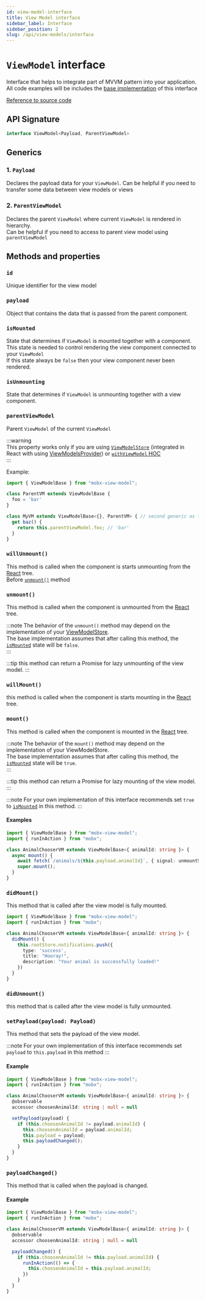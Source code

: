 ```yaml
---
id: view-model-interface
title: View Model interface
sidebar_label: Interface
sidebar_position: 2
slug: /api/view-models/interface
---
```


# `ViewModel` interface  

Interface that helps to integrate part of MVVM pattern into your application.  
All code examples will be includes the [base implementation](/api/view-models/base-implementation) of this interface  

[Reference to source code](/src/view-model/view-model.ts)  

## API Signature  
```ts
interface ViewModel<Payload, ParentViewModel>
```

## Generics  

### 1. `Payload`  
Declares the payload data for your `ViewModel`.
Can be helpful if you need to transfer some data between view models or views   

### 2. `ParentViewModel`   
Declares the parent `ViewModel` where current `ViewModel` is rendered in hierarchy.  
Can be helpful if you need to access to parent view model using `parentViewModel`  

## Methods and properties  

### `id`  
Unique identifier for the view model  

### `payload`  
Object that contains the data that is passed from the parent component.  

### `isMounted`  
State that determines if `ViewModel` is mounted together with a component.  
This state is needed to control rendering the view component connected to your `ViewModel`  
If this state always be `false` then your view component never been rendered.  

### `isUnmounting`  
State that determines if `ViewModel` is unmounting together with a view component.  

### `parentViewModel`   
Parent `ViewModel` of the current `ViewModel`  

:::warning   
This property works only if you are using [`ViewModelStore`](/api/view-model-store/interface) (integrated in React with using [ViewModelsProvider](/react/api/view-models-provider)) or [`withViewModel` HOC](/react/api/with-view-model)  
:::

Example:   
```ts
import { ViewModelBase } from "mobx-view-model";

class ParentVM extends ViewModelBase {
  foo = 'bar'
}

class MyVM extends ViewModelBase<{}, ParentVM> { // second generic as type for parent view model
  get baz() {
    return this.parentViewModel.foo; // 'bar'
  }
}
```

### `willUnmount()`  
This method is called when the component is starts unmounting from the [React](https://react.dev) tree.  
Before [`unmount()`](#unmount) method  

### `unmount()`  
This method is called when the component is unmounted from the [React](https://react.dev) tree.  

:::note The behavior of the `unmount()` method may depend on the implementation of your [ViewModelStore](/api/view-model-store/interface).  
The base implementation assumes that after calling this method, the [`isMounted`](#ismounted) state will be `false`.  
:::

:::tip
this method can return a Promise for lazy unmounting of the view model.
:::

### `willMount()`  
this method is called when the component is starts mounting in the [React](https://react.dev) tree.  

### `mount()`  
This method is called when the component is mounted in the [React](https://react.dev) tree.  

:::note The behavior of the `mount()` method may depend on the implementation of your ViewModelStore.  
The base implementation assumes that after calling this method, the [`isMounted`](#ismounted) state will be `true`.  
:::

:::tip
this method can return a Promise for lazy mounting of the view model.
:::

:::note
For your own implementation of this interface recommends set `true` to [`isMounted`](#ismounted) in this method.
:::

#### Examples   

```ts
import { ViewModelBase } from "mobx-view-model";
import { runInAction } from "mobx";

class AnimalChooserVM extends ViewModelBase<{ animalId: string }> {
  async mount() {
    await fetch(`/animals/${this.payload.animalId}`, { signal: unmountSignal });
    super.mount();
  }
}
```

### `didMount()`  
This method that is called after the view model is fully mounted.  

```ts
import { ViewModelBase } from "mobx-view-model";
import { runInAction } from "mobx";

class AnimalChooserVM extends ViewModelBase<{ animalId: string }> {
  didMount() {
    this.rootStore.notifications.push({
      type: 'success',
      title: "Hooray!",
      description: "Your animal is successfully loaded!"
    })
  }
}
```

### `didUnmount()`  
this method that is called after the view model is fully unmounted.  

### `setPayload(payload: Payload)`  
This method that sets the payload of the view model.   


:::note
For your own implementation of this interface recommends set `payload` to `this.payload` in this method
:::

#### Example   

```ts
import { ViewModelBase } from "mobx-view-model";
import { runInAction } from "mobx";

class AnimalChooserVM extends ViewModelBase<{ animalId: string }> {
  @observable
  accessor choosenAnimalId: string | null = null

  setPayload(payload) {
    if (this.choosenAnimalId != payload.animalId) {
      this.choosenAnimalId = payload.animalId;
      this.payload = payload;
      this.payloadChanged();
    }
  }
}
```

### `payloadChanged()`  
This method that is called when the payload is changed.  

#### Example   

```ts
import { ViewModelBase } from "mobx-view-model";
import { runInAction } from "mobx";

class AnimalChooserVM extends ViewModelBase<{ animalId: string }> {
  @observable
  accessor choosenAnimalId: string | null = null

  payloadChanged() {
    if (this.choosenAnimalId != this.payload.animalId) {
      runInAction(() => {
        this.choosenAnimalId = this.payload.animalId;
      })
    }
  }
}
```